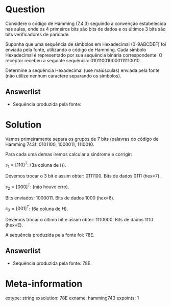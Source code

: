 Question
========

Considere o código de Hamming (7,4,3) seguindo a convenção estabelecida nas aulas, onde os 4 primeiros bits são bits de dados
e os últimos 3 bits são bits verificadores de paridade.

Suponha que uma sequência de símbolos em Hexadecimal (0-9ABCDEF) foi enviada pela fonte, utilizando o código de Hamming.
Cada símbolo Hexadecimal é representado por sua sequência binária correspondente.
O receptor recebeu a seguinte sequência: 010110010000111110010.

Determine a sequência Hexadecimal (use maiúsculas) enviada pela fonte (não utilize nenhum caractere separando os símbolos). 

Answerlist
----------
* Sequência produzida pela fonte:

Solution
========

Vamos primeiramente separa os grupos de 7 bits (palavras do código de Hamming 743): 0101100, 1000011, 1110010.

Para cada uma demas iremos calcular a síndrome e corrigir:

$s_1 = [1 1 0]^T$: (3a coluna de $H$).

Devemos trocar o 3 bit e assim obter: 0111100. Bits de dados 0111 (hex=7).

$s_2 = [0 0 0]^T$: (não houve erro).

Bits enviados: 1000011. Bits de dados 1000 (hex=8).

$s_3 = [0 0 1]^T$: (6a coluna de $H$).

Devemos trocar o último bit e assim obter: 1110000. Bits de dados 1110 (hex=E).

A sequência produzida pela fonte foi: 78E.

Answerlist
----------
* Sequência produzida pela fonte: 78E.

Meta-information
================
extype: string
exsolution: 78E
exname: hamming743
expoints: 1
